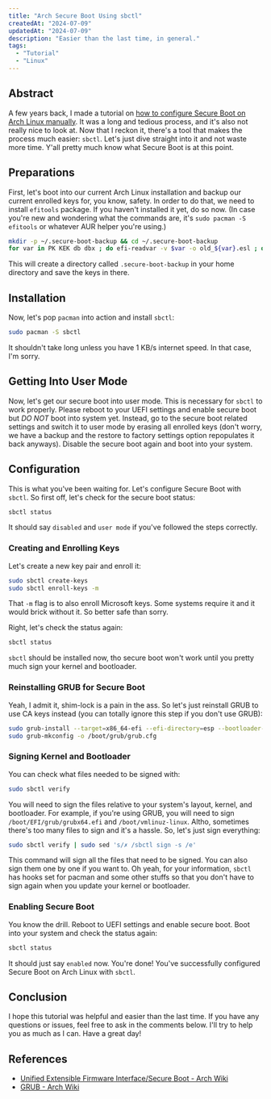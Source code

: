 ```yaml
---
title: "Arch Secure Boot Using sbctl"
createdAt: "2024-07-09"
updatedAt: "2024-07-09"
description: "Easier than the last time, in general."
tags:
  - "Tutorial"
  - "Linux"
---
```


## Abstract

A few years back, I made a tutorial on [how to configure Secure Boot on Arch Linux manually](/blog/secure-boot-arch).
It was a long and tedious process, and it's also not really nice to look at.
Now that I reckon it, there's a tool that makes the process much easier: `sbctl`.
Let's just dive straight into it and not waste more time. Y'all pretty much know what Secure Boot is at this point.

## Preparations

First, let's boot into our current Arch Linux installation and backup our current enrolled keys for, you know, safety.
In order to do that, we need to install `efitools` package. If you haven't installed it yet, do so now. (In case you're
new and wondering what the commands are, it's `sudo pacman -S efitools` or whatever AUR helper you're using.)

```bash
mkdir -p ~/.secure-boot-backup && cd ~/.secure-boot-backup
for var in PK KEK db dbx ; do efi-readvar -v $var -o old_${var}.esl ; done
```

This will create a directory called `.secure-boot-backup` in your home directory and save the keys in there.

## Installation

Now, let's pop `pacman` into action and install `sbctl`:

```bash
sudo pacman -S sbctl
```

It shouldn't take long unless you have 1 KB/s internet speed. In that case, I'm sorry.

## Getting Into User Mode

Now, let's get our secure boot into user mode. This is necessary for `sbctl` to work properly.
Please reboot to your UEFI settings and enable secure boot but _DO NOT_ boot into system yet.
Instead, go to the secure boot related settings and switch it to user mode by erasing all enrolled keys (don't worry,
we have a backup and the restore to factory settings option repopulates it back anyways).
Disable the secure boot again and boot into your system.

## Configuration

This is what you've been waiting for. Let's configure Secure Boot with `sbctl`.
So first off, let's check for the secure boot status:

```bash
sbctl status
```

It should say `disabled` and `user mode` if you've followed the steps correctly.

### Creating and Enrolling Keys

Let's create a new key pair and enroll it:

```bash
sudo sbctl create-keys
sudo sbctl enroll-keys -m
```

That `-m` flag is to also enroll Microsoft keys. Some systems require it and it would brick without it.
So better safe than sorry.

Right, let's check the status again:

```bash
sbctl status
```

`sbctl` should be installed now, tho secure boot won't work until you pretty much sign your kernel and bootloader.

### Reinstalling GRUB for Secure Boot

Yeah, I admit it, shim-lock is a pain in the ass. So let's just reinstall GRUB to use CA keys instead (you can totally
ignore this step if you don't use GRUB):

```bash
sudo grub-install --target=x86_64-efi --efi-directory=esp --bootloader-id=GRUB --modules="tpm" --disable-shim-lock
sudo grub-mkconfig -o /boot/grub/grub.cfg
```

### Signing Kernel and Bootloader

You can check what files needed to be signed with:

```bash
sudo sbctl verify
```

You will need to sign the files relative to your system's layout, kernel, and bootloader.
For example, if you're using GRUB, you will need to sign `/boot/EFI/grub/grubx64.efi` and `/boot/vmlinuz-linux`.
Altho, sometimes there's too many files to sign and it's a hassle. So, let's just sign everything:

```bash
sudo sbctl verify | sudo sed 's/✗ /sbctl sign -s /e'
```

This command will sign all the files that need to be signed. You can also sign them one by one if you want to. Oh yeah,
for your information, `sbctl` has hooks set for pacman and some other stuffs so that you don't have to
sign again when you update your kernel or bootloader.

### Enabling Secure Boot

You know the drill. Reboot to UEFI settings and enable secure boot. Boot into your system and check the status again:

```bash
sbctl status
```

It should just say `enabled` now. You're done! You've successfully configured Secure Boot on Arch Linux with `sbctl`.

## Conclusion

I hope this tutorial was helpful and easier than the last time. If you have any questions or issues, feel free to ask
in the comments below. I'll try to help you as much as I can. Have a great day!

## References

- [Unified Extensible Firmware Interface/Secure Boot - Arch Wiki](https://wiki.archlinux.org/title/Unified_Extensible_Firmware_Interface/Secure_Boot)
- [GRUB - Arch Wiki](https://wiki.archlinux.org/title/GRUB)
